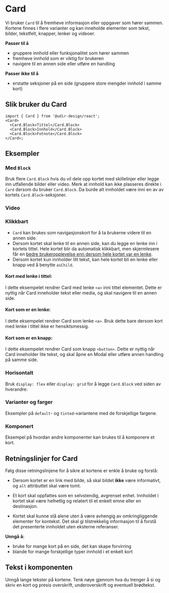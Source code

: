 
<Meta of={CardStories} />

# Card

Vi bruker `Card` til å fremheve informasjon eller oppgaver som hører sammen. Kortene finnes i flere varianter og kan inneholde elementer som tekst, bilder, tekstfelt, knapper, lenker og videoer.

**Passer til å**

- gruppere innhold eller funksjonalitet som hører sammen
- fremheve innhold som er viktig for brukeren
- navigere til en annen side eller utføre en handling

**Passer ikke til å**

- erstatte seksjoner på en side (gruppere store mengder innhold i samme kort)

## Slik bruker du Card

<Primary />
<Controls />

```tsx
import { Card } from '@udir-design/react';
<Card>
  <Card.Block>Tittel</Card.Block>
  <Card.Block>Innhold</Card.Block>
  <Card.Block>Fotnote</Card.Block>
</Card>;
```

## Eksempler

### Med `Block`

Bruk flere `Card.Block` hvis du vil dele opp kortet med skillelinjer eller legge inn utfallende bilder eller video.
Merk at innhold kan ikke plasseres direkte i `Card` dersom du bruker `Card.Block`. Da burde alt innholdet være inni en av av kortets `Card.Block`-seksjoner.

<Canvas of={CardStories.Media} />

### Video

<Canvas of={CardStories.Video} />

### Klikkbart

- `Card` kan brukes som navigasjonskort for å ta brukerne videre til en annen side.
- Dersom kortet skal lenke til en annen side, kan du legge en lenke inn i kortets tittel. Hele kortet blir da automatisk klikkbart, men skjermlesere får en [bedre brukeropplevelse enn dersom hele kortet var en lenke](https://adrianroselli.com/2020/02/block-links-cards-clickable-regions-etc.html).
- Dersom kortet kun innholder litt tekst, kan hele kortet bli en lenke eller knapp ved å benytte `asChild`.

#### Kort med lenke i tittel:

I dette eksempelet rendrer Card med lenke `<a>` inni tittel elementet. Dette er nyttig når Card inneholder tekst eller media, og skal navigere til en annen side.

<Canvas of={CardStories.WithLink} />

#### Kort som er en lenke:

I dette eksempelet rendrer Card som lenke `<a>`. Bruk dette bare dersom kort med lenke i tittel ikke er hensiktsmessig.

<Canvas of={CardStories.AsLink} />

#### Kort som er en knapp:

I dette eksempelet rendrer Card som knapp `<button>`. Dette er nyttig når Card inneholder lite tekst, og skal åpne en Modal eller utføre annen handling på samme side.

<Canvas of={CardStories.AsButton} />

### Horisontalt

Bruk `display: flex` eller `display: grid` for å legge `Card.Block` ved siden av hverandre:

<Canvas of={CardStories.Horizontal} />

### Varianter og farger

Eksempler på `default`- og `tinted`-variantene med de forskjellige fargene.

<Canvas of={CardStories.Variants} />

### Komponert

Eksempel på hvordan andre komponenter kan brukes til å komponere et kort.

<Canvas of={CardStories.Composed} />

## Retningslinjer for Card

Følg disse retningslinjene for å sikre at kortene er enkle å bruke og forstå:

- Dersom kortet er en link med bilde, så skal bildet **ikke** være informativt, og `alt` attributtet skal være tomt.

- Et kort skal oppfattes som en selvstendig, avgrenset enhet. Innholdet i kortet skal være helhetlig og relatert til et enkelt emne eller en destinasjon.

- Kortet skal kunne stå alene uten å være avhengig av omkringliggende elementer for kontekst. Det skal gi tilstrekkelig informasjon til å forstå det presenterte innholdet uten eksterne referanser.

**Unngå å:**

- bruke for mange kort på en side, det kan skape forvirring
- blande for mange forskjellige typer innhold i et enkelt kort

## Tekst i komponenten

Unngå lange tekster på kortene. Tenk nøye gjennom hva du trenger å si og skriv en kort og presis overskrift, underoverskrift og eventuell brødtekst.
